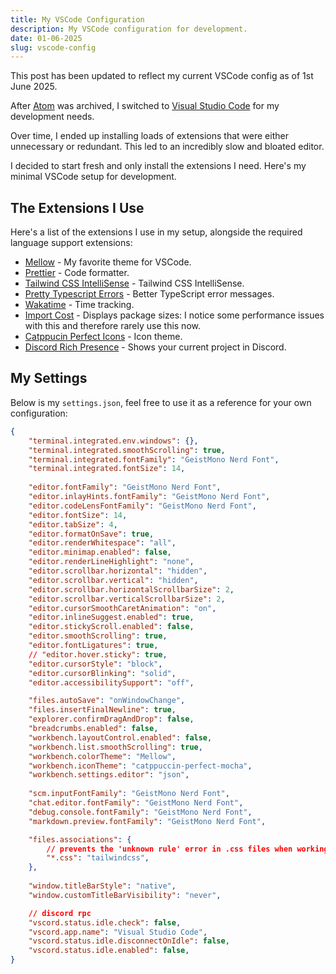```yaml
---
title: My VSCode Configuration
description: My VSCode configuration for development.
date: 01-06-2025
slug: vscode-config
---
```


This post has been updated to reflect my current VSCode config as of 1st June 2025.

After [Atom](https://atom.io/) was archived, I switched to [Visual Studio Code](https://code.visualstudio.com/) for my development needs.

Over time, I ended up installing loads of extensions that were either unnecessary or redundant. This led to an incredibly slow and bloated editor.

I decided to start fresh and only install the extensions I need. Here's my minimal VSCode setup for development.

## The Extensions I Use

Here's a list of the extensions I use in my setup, alongside the required language support extensions:

- [Mellow](https://marketplace.visualstudio.com/items?itemName=kvrohit.mellow-theme) - My favorite theme for VSCode.
- [Prettier](https://marketplace.visualstudio.com/items?itemName=esbenp.prettier-vscode) - Code formatter.
- [Tailwind CSS IntelliSense](https://marketplace.visualstudio.com/items?itemName=bradlc.vscode-tailwindcss) - Tailwind CSS IntelliSense.
- [Pretty Typescript Errors](https://marketplace.visualstudio.com/items?itemName=YoavBls.pretty-ts-errors) - Better TypeScript error messages.
- [Wakatime](https://marketplace.visualstudio.com/items?itemName=WakaTime.vscode-wakatime) - Time tracking.
- [Import Cost](https://marketplace.visualstudio.com/items?itemName=wix.vscode-import-cost) - Displays package sizes: I notice some performance issues with this and therefore rarely use this now.
- [Catppucin Perfect Icons](https://marketplace.visualstudio.com/items?itemName=thang-nm.catppuccin-perfect-icons) - Icon theme.
- [Discord Rich Presence](https://marketplace.visualstudio.com/items?itemName=LeonardSSH.vscord) - Shows your current project in Discord.

## My Settings

Below is my `settings.json`, feel free to use it as a reference for your own configuration:

```json
{
    "terminal.integrated.env.windows": {},
    "terminal.integrated.smoothScrolling": true,
    "terminal.integrated.fontFamily": "GeistMono Nerd Font",
    "terminal.integrated.fontSize": 14,
    
    "editor.fontFamily": "GeistMono Nerd Font",
    "editor.inlayHints.fontFamily": "GeistMono Nerd Font",
    "editor.codeLensFontFamily": "GeistMono Nerd Font",
    "editor.fontSize": 14,
    "editor.tabSize": 4,
    "editor.formatOnSave": true,
    "editor.renderWhitespace": "all",
    "editor.minimap.enabled": false,
    "editor.renderLineHighlight": "none",
    "editor.scrollbar.horizontal": "hidden",
    "editor.scrollbar.vertical": "hidden",
    "editor.scrollbar.horizontalScrollbarSize": 2,
    "editor.scrollbar.verticalScrollbarSize": 2,
    "editor.cursorSmoothCaretAnimation": "on",
    "editor.inlineSuggest.enabled": true,
    "editor.stickyScroll.enabled": false,
    "editor.smoothScrolling": true,
    "editor.fontLigatures": true,
    // "editor.hover.sticky": true,
    "editor.cursorStyle": "block",
    "editor.cursorBlinking": "solid",
    "editor.accessibilitySupport": "off",

    "files.autoSave": "onWindowChange",
    "files.insertFinalNewline": true,
    "explorer.confirmDragAndDrop": false,
    "breadcrumbs.enabled": false,
    "workbench.layoutControl.enabled": false,
    "workbench.list.smoothScrolling": true,
    "workbench.colorTheme": "Mellow",
    "workbench.iconTheme": "catppuccin-perfect-mocha",
    "workbench.settings.editor": "json",
    
    "scm.inputFontFamily": "GeistMono Nerd Font",
    "chat.editor.fontFamily": "GeistMono Nerd Font",
    "debug.console.fontFamily": "GeistMono Nerd Font",
    "markdown.preview.fontFamily": "GeistMono Nerd Font",

    "files.associations": {
        // prevents the 'unknown rule' error in .css files when working with TailwindCSS
        "*.css": "tailwindcss",
    },
    
    "window.titleBarStyle": "native",
    "window.customTitleBarVisibility": "never",

    // discord rpc
    "vscord.status.idle.check": false,
    "vscord.app.name": "Visual Studio Code",
    "vscord.status.idle.disconnectOnIdle": false,
    "vscord.status.idle.enabled": false,
}
```
